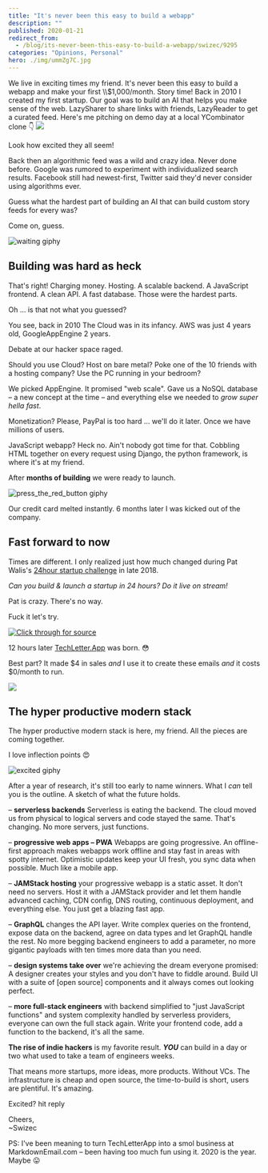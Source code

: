 ```yaml
---
title: "It's never been this easy to build a webapp"
description: ""
published: 2020-01-21
redirect_from:
  - /blog/its-never-been-this-easy-to-build-a-webapp/swizec/9295
categories: "Opinions, Personal"
hero: ./img/ummZg7C.jpg
---
```


We live in exciting times my friend. It's never been this easy to build a webapp and make your first \\\\\$1,000/month. Story time! Back in 2010 I created my first startup. Our goal was to build an AI that helps you make sense of the web. LazySharer to share links with friends, LazyReader to get a curated feed. Here's me pitching on demo day at a local YCombinator clone 👇 ![](./img/ummZg7C.jpg)

Look how excited they all seem!

Back then an algorithmic feed was a wild and crazy idea. Never done before. Google was rumored to experiment with individualized search results. Facebook still had newest-first, Twitter said they'd never consider using algorithms ever.

Guess what the hardest part of building an AI that can build custom story feeds for every was?

Come on, guess.

![waiting giphy](./img/media-QBd2kLB5qDmysEXre9-giphy.gif)

## Building was hard as heck

That's right! Charging money. Hosting. A scalable backend. A JavaScript frontend. A clean API. A fast database. Those were the hardest parts.

Oh ... is that not what you guessed?

You see, back in 2010 The Cloud was in its infancy. AWS was just 4 years old, GoogleAppEngine 2 years.

Debate at our hacker space raged.

Should you use Cloud? Host on bare metal? Poke one of the 10 friends with a hosting company? Use the PC running in your bedroom?

We picked AppEngine. It promised "web scale". Gave us a NoSQL database – a new concept at the time – and everything else we needed to _grow super hella fast_.

Monetization? Please, PayPal is too hard ... we'll do it later. Once we have millions of users.

JavaScript webapp? Heck no. Ain't nobody got time for that. Cobbling HTML together on every request using Django, the python framework, is where it's at my friend.

After **months of building** we were ready to launch.

![press_the_red_button giphy](./img/media-ZEr5tiKWdvpfYa2L9V-giphy-downsized-medium.gif)

Our credit card melted instantly. 6 months later I was kicked out of the company.

## Fast forward to now

Times are different. I only realized just how much changed during Pat Walis's [24hour startup challenge](https://24hrstartup.com/) in late 2018.

_Can you build & launch a startup in 24 hours? Do it live on stream!_

Pat is crazy. There's no way.

Fuck it let's try.

[![Click through for source](./img/techletter.app-screenshot-1579623605886.png)](https://www.youtube.com/watch?v=sqlC1zNYG4M)

12 hours later [TechLetter.App](https://techletter.app) was born. 😳

Best part? It made $4 in sales _and_ I use it to create these emails _and_ it costs $0/month to run.

![](./img/parrots-hd-parrot.gif)

## The hyper productive modern stack

The hyper productive modern stack is here, my friend. All the pieces are coming together.

I love inflection points 😍

![excited giphy](./img/media-xTiN0CNHgoRf1Ha7CM-giphy.gif)

After a year of research, it's still too early to name winners. What I _can_ tell you is the outline. A sketch of what the future holds.

– **serverless backends** Serverless is eating the backend. The cloud moved us from physical to logical servers and code stayed the same. That's changing. No more servers, just functions.

– **progressive web apps – PWA** Webapps are going progressive. An offline-first approach makes webapps work offline and stay fast in areas with spotty internet. Optimistic updates keep your UI fresh, you sync data when possible. Much like a mobile app.

– **JAMStack hosting** your progressive webapp is a static asset. It don't need no servers. Host it with a JAMStack provider and let them handle advanced caching, CDN config, DNS routing, continuous deployment, and everything else. You just get a blazing fast app.

– **GraphQL** changes the API layer. Write complex queries on the frontend, expose data on the backend, agree on data types and let GraphQL handle the rest. No more begging backend engineers to add a parameter, no more gigantic payloads with ten times more data than you need.

– **design systems take over** we're achieving the dream everyone promised: A designer creates your styles and you don't have to fiddle around. Build UI with a suite of \[open source] components and it always comes out looking perfect.

– **more full-stack engineers** with backend simplified to "just JavaScript functions" and system complexity handled by serverless providers, everyone can own the full stack again. Write your frontend code, add a function to the backend, it's all the same.

**The rise of indie hackers** is my favorite result. **_YOU_** can build in a day or two what used to take a team of engineers weeks.

That means more startups, more ideas, more products. Without VCs. The infrastructure is cheap and open source, the time-to-build is short, users are plentiful. It's amazing.

Excited? hit reply

Cheers,  
~Swizec

PS: I've been meaning to turn TechLetterApp into a smol business at MarkdownEmail.com – been having too much fun using it. 2020 is the year. Maybe 😛
